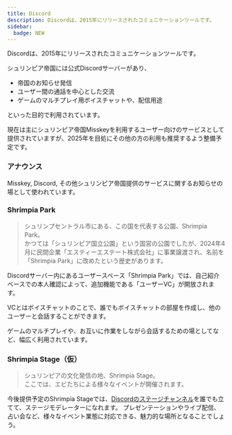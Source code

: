 ```yaml
---
title: Discord
description: Discordは、2015年にリリースされたコミュニケーションツールです。
sidebar:
  badge: NEW
---
```


Discordは、2015年にリリースされたコミュニケーションツールです。

シュリンピア帝国には公式Discordサーバーがあり、

* 帝国のお知らせ発信
* ユーザー間の通話を中心とした交流
* ゲームのマルチプレイ用ボイスチャットや、配信用途

といった目的で利用されています。

現在は主にシュリンピア帝国Misskeyを利用するユーザー向けのサービスとして提供されていますが、2025年を目処にその他の方の利用も推奨するよう整備予定です。


### アナウンス

Misskey, Discord, その他シュリンピア帝国提供のサービスに関するお知らせの場として使われています。

### Shrimpia Park
> シュリンプセントラル市にある、この国を代表する公園、Shrimpia Park。<br/>
> かつては「シュリンピア国立公園」という国営の公園でしたが、2024年4月に民間企業「エスティーエステート株式会社」に事業譲渡され、名前を「Shrimpia Park」に改めたという歴史があります。

Discordサーバー内にあるユーザースペース「Shrimpia Park」では、自己紹介ベースでの本人確認によって、追加機能である「ユーザーVC」が開放されます。

VCとはボイスチャットのことで、誰でもボイスチャットの部屋を作成し、他のユーザーと会話することができます。

ゲームのマルチプレイや、お互いに作業をしながら会話するための場としてなど、幅広く利用されています。

### Shrimpia Stage（仮）
> シュリンピアの文化発信の地、Shrimpia Stage。<br/>
> ここでは、エビたちによる様々なイベントが開催されます。

今後提供予定のShrimpia Stageでは、[Discordのステージチャンネル](https://support.discord.com/hc/ja/articles/1500005513722-%E3%82%B9%E3%83%86%E3%83%BC%E3%82%B8%E3%83%81%E3%83%A3%E3%83%B3%E3%83%8D%E3%83%AB-FAQ)を誰でも立てて、ステージモデレーターになれます。
プレゼンテーションやライブ配信、占い会など、様々なイベント業態に対応できる、魅力的な場所となることでしょう。

